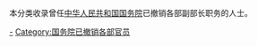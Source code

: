本分类收录曾任[[中华人民共和国国务院|中华人民共和国国务院]]已撤销各部副部长职务的人士。

[[Category:中华人民共和国副部长|-]]
[[Category:国务院已撤销各部官员|Category:国务院已撤销各部官员]]